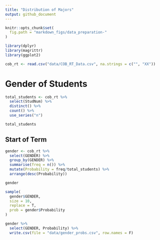 ```yaml
---
title: "Distribution of Majors"
output: github_document
---
```


```r
knitr::opts_chunk$set(
  fig.path = "markdown_figs/data_preparation-"
)
```

```r
library(dplyr)
library(magrittr)
library(ggplot2)
```

```r
cob_rt <- read.csv("data/COB_RT_Data.csv", na.strings = c("", "XX"))
```

# Gender of Students

```r
total_students <- cob_rt %>%
  select(StudNum) %>%
  distinct() %>%
  count() %>% 
  use_series("n")

total_students
```


## Start of Term

```r
gender <- cob_rt %>%
  select(GENDER) %>%
  group_by(GENDER) %>%
  summarise(freq = n()) %>%
  mutate(Probability = freq/total_students) %>%
  arrange(desc(Probability))

gender
```

```r
sample(
  gender$GENDER,
  size = 10, 
  replace = T,
  prob = gender$Probability
)
```

```r
gender %>%
  select(GENDER, Probability) %>%
  write.csv(file = "data/gender_probs.csv", row.names = F)
```


